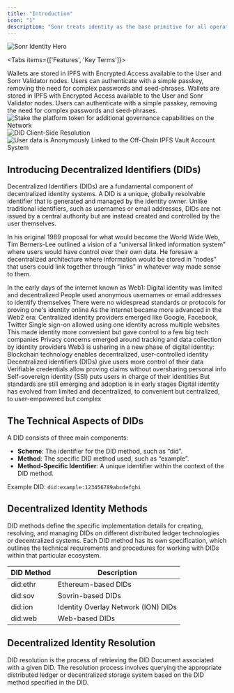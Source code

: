 ```yaml
---
title: "Introduction"
icon: "1"
description: "Sonr treats identity as the base primitive for all operations within the network. We utilize decentralized identifiers and MPC Cryptography in order to provide a universal proxy for Wallet Operations."
---
```



<img src="/static/images/hero-identity.png" alt="Sonr Identity Hero" />

<Tabs items={['Features', 'Key Terms']}>
  <Tab value="Features">
    
<Cards>
        <Card
    title="IPFS Key Vaults"
    iconType="duotone"
  >
    Wallets are stored in IPFS with Encrypted Access available to the User and Sonr Validator nodes.
  </Card>
  <Card
    title="Multi-Party Computation"
    iconType="duotone"
  >
    Users can authenticate with a simple passkey, removing the need for complex passwords and seed-phrases.
  </Card>
  <Card
    title="On-Chain Multisigs"
    iconType="duotone"
  >
    Wallets are stored in IPFS with Encrypted Access available to the User and Sonr Validator nodes.
  </Card>
  <Card
    title="Verifiable Credentials"
    iconType="duotone"
  >
    Users can authenticate with a simple passkey, removing the need for complex passwords and seed-phrases.
  </Card>
</Cards>

  </Tab>

<Tab value="Sequence Diagrams">

 <Steps titleSize="h3">
  <Step title="Elevated Permissions">
<img
  src="/static/diagrams/staking-utility.png"
  alt="Stake the platform token for additional governance capabilities on the Network"
/>

  </Step>
  <Step title="Client Identifier Resolution">
<img
  src="/static/diagrams/did-resolution.png"
  alt="DID Client-Side Resolution"
/>

  </Step>
  <Step title="IPFS Key Vaults">
<img
  src="/static/diagrams/account-system.png"
  alt="User data is Anonymously Linked to the Off-Chain IPFS Vault Account System"
/>
  </Step>
</Steps>

</Tab>
</Tabs>

## Introducing Decentralized Identifiers (DIDs)

Decentralized Identifiers (DIDs) are a fundamental component of decentralized identity systems. A DID is a unique, globally resolvable identifier that is generated and managed by the identity owner. Unlike traditional identifiers, such as usernames or email addresses, DIDs are not issued by a central authority but are instead created and controlled by the user themselves.

In his original 1989 proposal for what would become the World Wide Web, Tim Berners-Lee outlined a vision of a “universal linked information system” where users would have control over their own data.
He foresaw a decentralized architecture where information would be stored in “nodes” that users could link together through “links” in whatever way made sense to them.

<Steps>
  <Step title="Web1 Identifiers (1990s)">
    In the early days of the internet known as Web1: Digital identity was
    limited and decentralized People used anonymous usernames or email addresses
    to identify themselves There were no widespread standards or protocols for
    proving one's identity online
  </Step>
  <Step title="Web2 Identifiers (2000s)">
    As the internet became more advanced in the Web2 era: Centralized identity
    providers emerged like Google, Facebook, Twitter Single sign-on allowed
    using one identity across multiple websites This made identity more
    convenient but gave control to a few big tech companies Privacy concerns
    emerged around tracking and data collection by identity providers
  </Step>
  <Step title="Web3 Identifiers (2010s-Present)">
    Web3 is ushering in a new phase of digital identity: Blockchain technology
    enables decentralized, user-controlled identity Decentralized identifiers
    (DIDs) give users more control of their data Verifiable credentials allow
    proving claims without oversharing personal info Self-sovereign identity
    (SSI) puts users in charge of their identities But standards are still
    emerging and adoption is in early stages
  </Step>
  <Step title="The Path Forward (2024-Beyond)">
    Digital identity has evolved from limited and decentralized, to convenient
    but centralized, to user-empowered but complex
  </Step>
</Steps>

## The Technical Aspects of DIDs

A DID consists of three main components:

- **Scheme**: The identifier for the DID method, such as “did”.
- **Method**: The specific DID method used, such as “example”.
- **Method-Specific Identifier**: A unique identifier within the context of the DID method.

Example DID: `did:example:123456789abcdefghi`

## Decentralized Identity Methods

DID methods define the specific implementation details for creating, resolving, and managing DIDs on different distributed ledger technologies or decentralized systems. Each DID method has its own specification, which outlines the technical requirements and procedures for working with DIDs within that particular ecosystem.

| DID Method | Description                         |
| ---------- | ----------------------------------- |
| did:ethr   | Ethereum-based DIDs                 |
| did:sov    | Sovrin-based DIDs                   |
| did:ion    | Identity Overlay Network (ION) DIDs |
| did:web    | Web-based DIDs                      |

## Decentralized Identity Resolution

DID resolution is the process of retrieving the DID Document associated with a given DID. The resolution process involves querying the appropriate distributed ledger or decentralized storage system based on the DID method specified in the DID.
